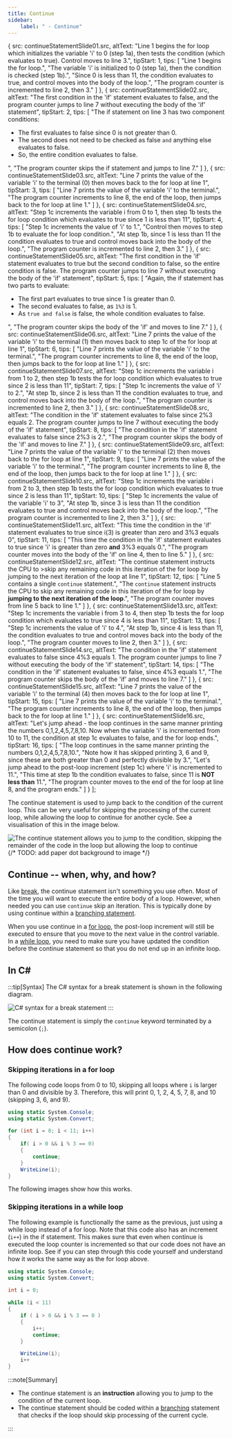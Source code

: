 ```yaml
---
title: Continue
sidebar:
    label: " - Continue"
---
```




  {
    src: continueStatementSlide01.src,
    altText: "Line 1 begins the for loop which initializes the variable 'i' to 0 (step 1a), then tests the condition (which evaluates to true). Control moves to line 3.",
    tipStart: 1,
    tips: [
      "Line 1 begins the for loop.",
      "The variable 'i' is initialized to 0 (step 1a), then the condition is checked (step 1b).",
      "Since 0 is less than 11, the condition evaluates to <span class='booleanTrue'>true</span>, and control moves into the body of the loop.",
      "The program counter is incremented to line 2, then 3."
    ]
  },
  {
    src: continueStatementSlide02.src,
    altText: "The first condition in the 'if' statement evaluates to false, and the program counter jumps to line 7 without executing the body of the 'if' statement",
    tipStart: 2,
    tips: [
      "The if statement on line 3 has two component conditions:<ul><li>The first evaluates to <span class='booleanFalse'>false</span> since 0 is not greater than 0.</li><li>The second does not need to be checked as false <code>and</code> anything else evaluates to false.</li><li>So, the entire condition evaluates to <span class='booleanFalse'>false</span>.</li></ul>",
      "The program counter skips the if statement and jumps to line 7."
    ]
  },
  {
    src: continueStatementSlide03.src,
    altText: "Line 7 prints the value of the variable 'i' to the terminal (0) then moves back to the for loop at line 1",
    tipStart: 3,
    tips: [
      "Line 7 prints the value of the variable 'i' to the terminal.",
      "The program counter increments to line 8, the end of the loop, then jumps back to the for loop at line 1."
    ]
  },
  {
    src: continueStatementSlide04.src,
    altText: "Step 1c increments the variable i from 0 to 1, then step 1b tests the for loop condition which evaluates to true since 1 is less than 11",
    tipStart: 4,
    tips: [
      "Step 1c increments the value of 'i' to 1.",
      "Control then moves to step 1b to evaluate the for loop condition.",
      "At step 1b, since 1 is less than 11 the condition evaluates to <span class='booleanTrue'>true</span> and control moves back into the body of the loop.",
      "The program counter is incremented to line 2, then 3."
    ]
  },
  {
    src: continueStatementSlide05.src,
    altText: "The first condition in the 'if' statement evaluates to true but the second condition to false, so the entire condition is false. The program counter jumps to line 7 without executing the body of the 'if' statement",
    tipStart: 5,
    tips: [
      "Again, the if statement has two parts to evaluate:<ul><li>The first part evaluates to <span class='booleanTrue'>true</span> since 1 is greater than 0.</li><li>The second evaluates to <span class='booleanFalse'>false</span>, as <code>1%3</code> is 1.</li><li>As <code>true and false</code> is false, the whole condition evaluates to <span class='booleanFalse'>false</span>.</li></ul>",
      "The program counter skips the body of the 'if' and moves to line 7."
    ]
  },
  {
    src: continueStatementSlide06.src,
    altText: "Line 7 prints the value of the variable 'i' to the terminal (1) then moves back to step 1c of the for loop at line 1",
    tipStart: 6,
    tips: [
      "Line 7 prints the value of the variable 'i' to the terminal.",
      "The program counter increments to line 8, the end of the loop, then jumps back to the for loop at line 1."
    ]
  },
  {
    src: continueStatementSlide07.src,
    altText: "Step 1c increments the variable i from 1 to 2, then step 1b tests the for loop condition which evaluates to true since 2 is less than 11",
    tipStart: 7,
    tips: [
      "Step 1c increments the value of 'i' to 2.",
      "At step 1b, since 2 is less than 11 the condition evaluates to <span class='booleanTrue'>true</span>, and control moves back into the body of the loop.",
      "The program counter is incremented to line 2, then 3."
    ]
  },
  {
    src: continueStatementSlide08.src,
    altText: "The condition in the 'if' statement evaluates to false since 2%3 equals 2. The program counter jumps to line 7 without executing the body of the 'if' statement",
    tipStart: 8,
    tips: [
      "The condition in the 'if' statement evaluates to <span class='booleanFalse'>false</span> since 2%3 is 2.",
      "The program counter skips the body of the 'if' and moves to line 7."
    ]
  },
  {
    src: continueStatementSlide09.src,
    altText: "Line 7 prints the value of the variable 'i' to the terminal (2) then moves back to the for loop at line 1",
    tipStart: 9,
    tips: [
      "Line 7 prints the value of the variable 'i' to the terminal.",
      "The program counter increments to line 8, the end of the loop, then jumps back to the for loop at line 1."
    ]
  },
  {
    src: continueStatementSlide10.src,
    altText: "Step 1c increments the variable i from 2 to 3, then step 1b tests the for loop condition which evaluates to true since 2 is less than 11",
    tipStart: 10,
    tips: [
      "Step 1c increments the value of the variable 'i' to 3",
      "At step 1b, since 3 is less than 11 the condition evaluates to <span class='booleanTrue'>true</span> and control moves back into the body of the loop.",
      "The program counter is incremented to line 2, then 3."
    ]
  },
  {
    src: continueStatementSlide11.src,
    altText: "This time the condition in the 'if' statement evaluates to true since i(3) is greater than zero and 3%3 equals 0",
    tipStart: 11,
    tips: [
      "This time the condition in the 'if' statement evaluates to <span class='booleanTrue'>true</span> since 'i' is greater than zero <strong>and</strong> 3%3 equals 0.",
      "The program counter moves into the body of the 'if' on line 4, then to line 5."
    ]
  },
  {
    src: continueStatementSlide12.src,
    altText: "The continue statement instructs the CPU to >skip any remaining code in this iteration of the for loop by jumping to the next iteration of the loop at line 1",
    tipStart: 12,
    tips: [
      "Line 5 contains a single <code>continue</code> statement.",
      "The <code>continue</code> statement instructs the CPU to skip any remaining code in this iteration of the for loop by <strong>jumping to the next iteration of the loop</strong>.",
      "The program counter moves from line 5 back to line 1."
    ]
  },
  {
    src: continueStatementSlide13.src,
    altText: "Step 1c increments the variable i from 3 to 4, then step 1b tests the for loop condition which evaluates to true since 4 is less than 11",
    tipStart: 13,
    tips: [
      "Step 1c increments the value of 'i' to 4.",
      "At step 1b, since 4 is less than 11, the condition evaluates to <span class='booleanTrue'>true</span> and control moves back into the body of the loop.",
      "The program counter moves to line 2, then 3."
    ]
  },
  {
    src: continueStatementSlide14.src,
    altText: "The condition in the 'if' statement evaluates to false since 4%3 equals 1. The program counter jumps to line 7 without executing the body of the 'if' statement",
    tipStart: 14,
    tips: [
      "The condition in the 'if' statement evaluates to <span class='booleanFalse'>false</span>, since 4%3 equals 1.",
      "The program counter skips the body of the 'if' and moves to line 7."
    ]
  },
  {
    src: continueStatementSlide15.src,
    altText: "Line 7 prints the value of the variable 'i' to the terminal (4) then moves back to the for loop at line 1",
    tipStart: 15,
    tips: [
      "Line 7 prints the value of the variable 'i' to the terminal.",
      "The program counter increments to line 8, the end of the loop, then jumps back to the for loop at line 1."
    ]
  },
  {
    src: continueStatementSlide16.src,
    altText: "Let's jump ahead - the loop continues in the same manner printing the numbers 0,1,2,4,5,7,8,10. Now when the variable 'i' is incremented from 10 to 11, the condition at step 1c evaluates to false, and the for loop ends.",
    tipStart: 16,
    tips: [
      "The loop continues in the same manner printing the numbers 0,1,2,4,5,7,8,10.",
      "Note how it has skipped printing 3, 6 and 9, since these are both greater than 0 and perfectly divisible by 3.",
      "Let's jump ahead to the post-loop increment (step 1c) where 'i' is incremented to 11.",
      "This time at step 1b the condition evaluates to <span class='booleanFalse'>false</span>, since 11 is <strong>NOT less than</strong> 11.",
      "The program counter moves to the end of the for loop at line 8, and the program ends."
    ]
  }
];

The continue statement is used to jump back to the condition of the current loop. This can be very useful for skipping the processing of the current loop, while allowing the loop to continue for another cycle. See a visualisation of this in the image below.

![The continue statement allows you to jump to the condition, skipping the remainder of the code in the loop but allowing the loop to continue](./images/statement-continue.png "The continue statement allows you to jump to the condition, skipping the remainder of the code in the loop but allowing the loop to continue")
{/* TODO: add paper dot background to image */}

## Continue -- when, why, and how?

Like [break](./.05-1-break), the continue statement isn't something you use often. Most of the time you will want to execute the entire body of a loop. However, when needed you can use `continue` skip an iteration. This is typically done by using continue within a [branching statement](../03-0-branching).

When you use continue in a [for loop](../04-3-for-loop), the post-loop increment will still be executed to ensure that you move to the next value in the control variable. In a [while loop](../04-1-while-loop), you need to make sure you have updated the condition before the continue statement so that you do not end up in an infinite loop.

## In C#

:::tip[Syntax]
The C# syntax for a break statement is shown in the following diagram.

![C# syntax for a break statement](./images/continue-statement.png)
:::

The continue statement is simply the `continue` keyword terminated by a semicolon (`;`).

## How does continue work?

### Skipping iterations in a for loop

The following code loops from 0 to 10, skipping all loops where `i` is larger than 0 and divisible by 3. Therefore, this will print 0, 1, 2, 4, 5, 7, 8, and 10 (skipping 3, 6, and 9).

```csharp
using static System.Console;
using static System.Convert;

for (int i = 0; i < 11; i++)
{
    if( i > 0 && i % 3 == 0)
    {
        continue;
    }
    WriteLine(i);
}
```

The following images show how this works.

<MySwiper client:only height="" images={sliderImagesContinueStatement}></MySwiper>

### Skipping iterations in a while loop

The following example is functionally the same as the previous, just using a while loop instead of a for loop.
Note that this code also has an increment (`i++`) in the if statement.
This makes sure that even when continue is executed the loop counter is incremented so that our code does not have an infinite loop.
See if you can step through this code yourself and understand how it works the same way as the for loop above.

```csharp
using static System.Console;
using static System.Convert;

int i = 0;

while (i < 11)
{
    if ( i > 0 && i % 3 == 0 )
    {
        i++;
        continue;
    }

    WriteLine(i);
    i++
}
```

:::note[Summary]

- The continue statement is an **instruction** allowing you to jump to the condition of the current loop.
- The continue statement should be coded within a [branching](../03-0-branching) statement that checks if the loop should skip processing of the current cycle.

:::
